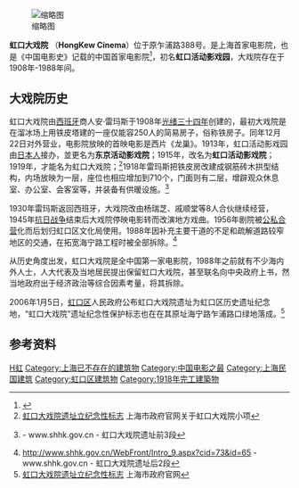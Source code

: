 [[File:Hongkoudaxiyuan_Yizhi.jpg|缩略图]]

'''虹口大戏院''' （'''HongKew Cinema'''）位于原乍浦路388号。是上海首家电影院，也是《中国电影史》记载的中国首家电影院<ref>{{Cite web |url=http://www.sh.xinhuanet.com/2006-02/16/content_6250344.htm |title=摩登上海，最早与电影结缘的城市 第17段 |access-date=2007-01-26 |archive-date=2007-02-04 |archive-url=https://web.archive.org/web/20070204112531/http://www.sh.xinhuanet.com/2006-02/16/content_6250344.htm |dead-url=no }}</ref>，初名'''虹口活动影戏园'''，大戏院存在于1908年-1988年间。   
   
==大戏院历史==   
虹口大戏院由[[西班牙|西班牙]]商人安·雷玛斯于1908年[[光绪|光绪三十四年]]创建的，最初大戏院是在溜冰场上用铁皮塔建的一座仅能容250人的简易房子，俗称铁房子。同年12月22日对外营业，电影院放映的首映电影是西片《龙巢》。1913年，虹口活动影戏园由[[日本|日本人]]接办，並更名为'''东京活动影戏院'''；1915年，改名为'''虹口活动影戏院'''；1919年，才能名为虹口大戏院；<ref>[http://www.sh.gov.cn/shanghai/node2314/node2315/node5827/userobject21ai190425.html 虹口大戏院遗址立纪念性标志]{{Dead link|date=2018年8月 |bot=InternetArchiveBot |fix-attempted=yes }} 上海市政府官网关于虹口大戏院小项</ref>1918年雷玛斯把铁皮房改建成钢筋砖木拱型结构，内场放映为一层，座位也相应增加到710个，门面则有二层，增辟观众休息室、办公室、会客室等，并装备有供暖设施。<ref>{{cite web |url=http://www.shhk.gov.cn/WebFront/Intro_9.aspx?cid=73&id=65 |title=存档副本 |accessdate=2007年1月26日 |deadurl=yes |archiveurl=https://web.archive.org/web/20070524190115/http://www.shhk.gov.cn/WebFront/Intro_9.aspx?cid=73 |archivedate=2007年5月24日 |df= }} - www.shhk.gov.cn - 虹口大戏院遗址前3段</ref>    
   
1930年雷玛斯返回西班牙，大戏院改由杨瑞芝、戚顺堂等8人合伙继续经营，1945年[[抗日战争|抗日战争]]结束后大戏院停映电影转而改演地方戏曲。1956年剧院被[[公私合营|公私合营]]化而后划归虹口区文化局使用。1988年因补充主要干道的不足和疏解道路较窄地区的交通，在拓宽海宁路工程时被全部拆除。<ref name="efe">http://www.shhk.gov.cn/WebFront/Intro_9.aspx?cid=73&id=65 {{Wayback|url=http://www.shhk.gov.cn/WebFront/Intro_9.aspx?cid=73&id=65 |date=20070524190115 }} - www.shhk.gov.cn - 虹口大戏院遗址后2段</ref>   

从历史角度出发，虹口大戏院是全中国第一家电影院，1988年之前就有不少海内外人士，人大代表及当地居民提出保留虹口大戏院，甚至联名向中央政府上书，然当地政府出于经济政治等综合因素考量，将其拆除。 

2006年1月5日，[[虹口区|虹口区]]人民政府公布虹口大戏院遗址为虹口区历史遗址纪念地，“虹口大戏院”遗址纪念性保护标志也在在其原址海宁路乍浦路口绿地落成。<ref>[http://www.sh.gov.cn/shanghai/node2314/node2315/node5827/userobject21ai190425.html 虹口大戏院遗址立纪念性标志]{{Dead link|date=2018年8月 |bot=InternetArchiveBot |fix-attempted=yes }} 上海市政府官网</ref>

==参考资料==   
<div class="references-small">
<references />
</div>

[[Category:上海电影院|H虹]]
[[Category:上海已不存在的建筑物|Category:上海已不存在的建筑物]]
[[Category:中国电影之最|Category:中国电影之最]]
[[Category:上海民国建筑|Category:上海民国建筑]]
[[Category:虹口区建筑物|Category:虹口区建筑物]]
[[Category:1918年完工建築物|Category:1918年完工建築物]]
